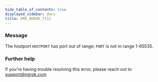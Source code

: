 ```yaml
---
hide_table_of_contents: true
displayed_sidebar: docs
title: ERR_NGROK_7112
---
```




### Message

The hostport `HOSTPORT` has port out of range: `PORT` is not in range 1-65535.

<ErrorDetails error="err_ngrok_7112" />

### Further help

If you're having trouble resolving this error, please reach out to [support@ngrok.com](mailto:support@ngrok.com?subject=Help%20with%20ERR_NGROK_7112)
